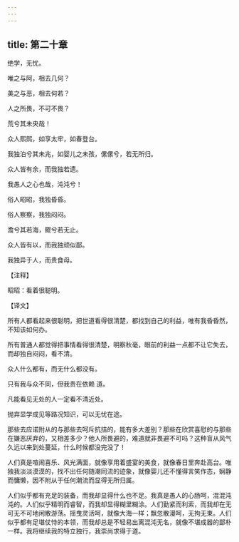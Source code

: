 ```yaml
---
---
---
```

title: 第二十章
---

绝学，无忧。

唯之与阿，相去几何？

美之与恶，相去何若？

人之所畏，不可不畏？

荒兮其未央哉！

众人熙熙，如享太牢，如春登台。

我独泊兮其未兆，如婴儿之未孩，傫傫兮，若无所归。

众人皆有余，而我独若遗。

我愚人之心也哉，沌沌兮！

俗人昭昭，我独昏昏。

俗人察察，我独闷闷。

澹兮其若海，飂兮若无止。

众人皆有以，而我独顽似鄙。

我独异于人，而贵食母。

【注释】

昭昭：看着很聪明。

【译文】

所有人都看起来很聪明，把世道看得很清楚，都找到自己的利益，唯有我昏昏然，不知该如何办。

所有普通人都觉得把事情看得很清楚，明察秋毫，眼前的利益一点都不让它失去， 而却独自闷闷，看不清。

众人什么都有，而无什么都没有。

只有我与众不同，但我贵在依赖 道。

凡能看见无处的人一定看不清近处。

抛弃显学成见等路况知识，可以无忧在途。

那些去应诺附从的与那些去呵斥抗拮的，能有多大差别？那些在欣赏喜慰的与那些在嫌恶厌弃的，又相差多少？他人所畏避的，难道就非畏避不可吗？这种盲从风气久远以来到处蔓延，什么时候都没完没了！

人们真是喧闹喜乐、风光满面，就像享用着盛宴的美食，就像春日里奔赴高台。唯独我淡淡漠漠的，找不出任何随潮同流的迹象，就像婴儿还不懂得言笑作态，娴静而慵懒，因不附从于任何潮流而显得无所归属。

人们似乎都有充足的装备，而我却显得什么也不足。我真是愚人的心肠呵，混混沌沌的。人们似乎精明而睿智，而我却显得糊里糊涂。人们勤紧而利索，而我却在无可无不可地闲散游荡。摇曳灵活呵，就像大海一样；飘忽散漫呵，无拘无束。人们似乎都有足堪仗恃的本领，而我却总是不轻易出离混沌无名，就像不堪成器的鄙朴一样。我将继续我的特立独行，我崇尚求得于道。